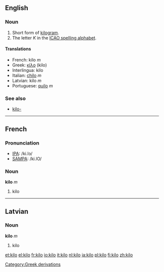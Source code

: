 ==English==
===Noun===
#Short form of [[kilogram]].
#The letter ''K'' in the [[ICAO spelling alphabet]].

====Translations====
*French: kilo ''m''
*Greek: [[κίλο]] (kilo)
*Interlingua: kilo
*Italian: [[chilo]] ''m''
*Latvian: kilo ''m''
*Portuguese: [[quilo]] ''m''

===See also===
*[[kilo-]]

----
==French==

===Pronunciation===
*[[w:IPA|IPA]]: /ki.lɔ/
*[[w:SAMPA|SAMPA]]: /ki.lO/

===Noun===
'''kilo''' ''m''

#kilo

----
==Latvian==
===Noun===
'''kilo''' ''m''

#kilo

[[Category:Greek derivations]]

[[et:kilo]]
[[el:kilo]]
[[fr:kilo]]
[[io:kilo]]
[[it:kilo]]
[[nl:kilo]]
[[ja:kilo]]
[[pl:kilo]]
[[fi:kilo]]
[[zh:kilo]]